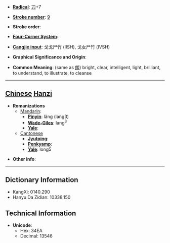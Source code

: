 * '''[[Wiktionary:Chinese radical index| Radical]]''': [[Wiktionary:Chinese radical index 刀|刀]]+7

* '''[[Wiktionary:Chinese total strokes index|Stroke number]]''': [[Wiktionary:Chinese total strokes index 9|9]]

* '''Stroke order''': 

* '''[[Wiktionary:Chinese four corner index|Four-Corner System]]''': 

* '''[[Wiktionary:Chinese Cangjie index|Cangjie input]]''': 戈戈尸竹 (IISH), 戈女尸竹 (IVSH)

* '''Graphical Significance and Origin''': 

* '''Common Meaning''': (same as [[朗]]) bright, clear, intelligent, light, brilliant, to understand, to illustrate, to cleanse

----

== [[Chinese]] [[Hanzi]] ==

* '''Romanizations'''
** [[Mandarin]]:
*** '''[[Pinyin]]''': lǎng (lang3)
*** '''[[Wade-Giles]]''': lang<sup>3</sup>
*** '''[[Yale]]''': 
**[[Cantonese]]
***'''[[Jyutping]]''':
***'''[[Penkyamp]]''': 
***'''[[Yale]]''': long5

* '''Other info''': 

----

== Dictionary Information ==

* KangXi: 0140.290
* Hanyu Da Zidian: 10338.150

== Technical Information ==

* '''Unicode''':
** Hex: 34EA
** Decimal: 13546